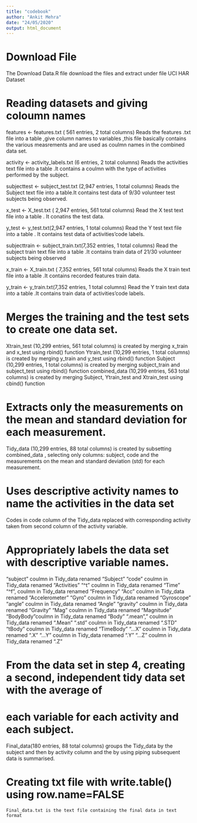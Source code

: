 ```yaml
---
title: "codebook"
author: "Ankit Mehra"
date: "24/05/2020"
output: html_document
---
```

# Download File
  
  The Download Data.R file download the files and extract under file UCI HAR Dataset

# Reading datasets and giving coloumn names
  
  features <- features.txt ( 561 entries, 2 total columns)
  Reads the features .txt file into a table ,give column names to variables ,this file basically contains the various measrements
  and     are used as coulmn names in the combined data set.
  
  activity <- activity_labels.txt (6 entries, 2 total columns)
  Reads the activities text file into a table .It contains a coulmn with the type of activities performed by the subject.
  
  subjecttest <- subject_test.txt (2,947 entries, 1 total columns)
  Reads the Subject text file into a table.It contains test data of 9/30 volunteer test subjects being observed.
  
  x_test <- X_test.txt ( 2,947 entries, 561 total columns)
  Read the  X test text file into a table . It conatins the test data.
  
  y_test <- y_test.txt(2,947 entries, 1 total columns)
  Read the Y test text file into a table . It contains test data of activities’code labels.
  
  subjecttrain <- subject_train.txt(7,352 entries, 1 total columns)
  Read the subject train text file into a table .It contains train data of 21/30 volunteer subjects being observed
  
  x_train <- X_train.txt  ( 7,352 entries, 561 total columns)
  Reads the X train text file into a table .It contains recorded features train data.
  
  y_train <- y_train.txt(7,352 entries, 1 total columns)
  Read the Y train text data into a table .It contains train data of activities’code labels.

# Merges the training and the test sets to create one data set. 
  
  Xtrain_test   (10,299 entries, 561 total columns) is created by merging x_train and x_test using rbind() function
  Ytrain_test   (10,299 entries, 1 total columns)   is created by merging y_train and y_test using rbind() function
  Subject       (10,299 entries, 1 total columns)   is created by merging subject_train and subject_test using rbind() function
  combined_data (10,299 entries, 563 total columns) is created by merging Subject, Ytrain_test and Xtrain_test using cbind() function
 
# Extracts only the measurements on the mean and standard deviation for each measurement. 
  
  Tidy_data     (10,299 entries, 88 total columns)  is created by subsetting combined_data , selecting only columns: 
  subject, code and the measurements on the mean and standard deviation (std) for each measurement.
 
# Uses descriptive activity names to name the activities in the data set
  
  Codes in code column of the Tidy_data replaced with corresponding activity taken from second column of the activity variable.
   
# Appropriately labels the data set with descriptive variable names.
  
  "subject" coulmn in Tidy_data renamed  "Subject"
  "code"    coulmn in Tidy_data renamed  "Activities"
   "^t"     coulmn in Tidy_data renamed  "Time"
  "^f",     coulmn in Tidy_data renamed  "Frequency"
  "Acc"     coulmn in Tidy_data renamed  "Accelerometer"
  "Gyro"    coulmn in Tidy_data renamed  "Gyroscope"
  "angle"   coulmn in Tidy_data renamed  "Angle"
  "gravity" coulmn in Tidy_data renamed  "Gravity"
  "Mag"     coulmn in Tidy_data renamed  "Magnitude"
  "BodyBody"coulmn in Tidy_data renamed  "Body"
  ".mean"," coulmn in Tidy_data renamed  ".Mean"
  ".std"    coulmn in Tidy_data renamed  ".STD"
  "tBody"   coulmn in Tidy_data renamed  "TimeBody"
  "...X"    coulmn in Tidy_data renamed  ".X"
  "...Y"    coulmn in Tidy_data renamed  ".Y"
  "...Z"    coulmn in Tidy_data renamed  ".Z"
 
# From the data set in step 4, creating a second, independent tidy data set with the average of
# each variable for each activity and each subject.

   Final_data(180 entries, 88 total columns) groups the Tidy_data by the subject and then by activity column and the by using piping 
   subsequent data is summarised.
   
# Creating txt file with write.table() using row.name=FALSE     
    
    Final_data.txt is the text file containing the final data in text format  
 
 
 
 
 
 
 
 
 
 
